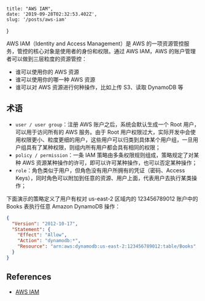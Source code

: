     title: "AWS IAM",
    date: '2019-09-28T02:32:53.402Z',
    slug: '/posts/aws-iam'
}

AWS IAM（Identity and Access Management）是 AWS 的一项资源管控服务，管控的核心对象是使用者的身份和权限。通过 AWS IAM，AWS 的账户管理者可以做到三层粒度的资源管控：

- 谁可以使用你的 AWS 资源
- 谁可以使用你的哪一种 AWS 资源
- 谁可以对 AWS 资源进行何种操作，比如上传 S3、读取 DynamoDB 等

## 术语

- `user / user group`：注册 AWS 账户之后，系统会默认生成一个 Root 用户，可以用于访问所有的 AWS 服务。由于 Root 用户权限过大，实际开发中会使用权限更小、粒度更细的用户，这些用户可以归类到具体某个用户组，一旦用户组具有了某种权限，则组内所有用户都会具有相同的权限；
- `policy / permission`：一条 IAM 策略由多条权限规则组成，策略规定了对某种 AWS 资源某种操作的许可，即可以许可某种操作，也可以否定某种操作；
- `role`：角色类似于用户，但角色没有用户所拥有的凭证（密码、Access Keys），同时角色可以附加到任意的资源、用户上面，代表用户去执行某类操作；

下面演示的策略定义了用户有权对 us-east-2 区域内的 123456789012 账户中的 Books 表执行任意 Amazon DynamoDB 操作：

```json
{
  "Version": "2012-10-17",
  "Statement": {
    "Effect": "Allow",
    "Action": "dynamodb:*",
    "Resource": "arn:aws:dynamodb:us-east-2:123456789012:table/Books"
  }
}
```

## References

- [AWS IAM](https://docs.aws.amazon.com/zh_cn/IAM/latest/UserGuide/introduction.html)

